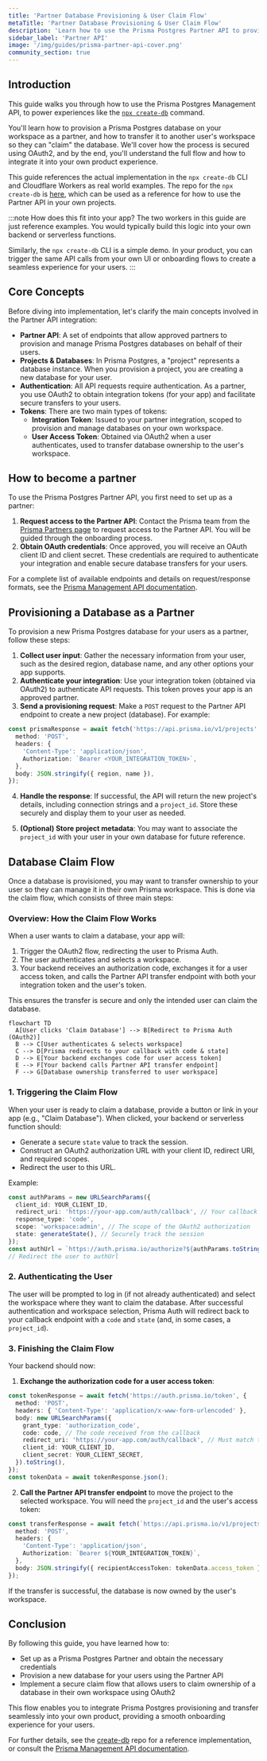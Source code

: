 ```yaml
---
title: 'Partner Database Provisioning & User Claim Flow'
metaTitle: 'Partner Database Provisioning & User Claim Flow'
description: 'Learn how to use the Prisma Postgres Partner API to provision and claim databases'
sidebar_label: 'Partner API'
image: '/img/guides/prisma-partner-api-cover.png'
community_section: true
---
```


## Introduction

This guide walks you through how to use the Prisma Postgres Management API, to power experiences like the [`npx create-db`](https://create-db.prisma.io/) command.

You'll learn how to provision a Prisma Postgres database on your workspace as a partner, and how to transfer it to another user's workspace so they can "claim" the database. We'll cover how the process is secured using OAuth2, and by the end, you'll understand the full flow and how to integrate it into your own product experience.

This guide references the actual implementation in the `npx create-db` CLI and Cloudflare Workers as real world examples. The repo for the `npx create-db` is [here](https://github.com/prisma/create-db), which can be used as a reference for how to use the Partner API in your own projects.

:::note How does this fit into your app?
The two workers in this guide are just reference examples. You would typically build this logic into your own backend or serverless functions.

Similarly, the `npx create-db` CLI is a simple demo. In your product, you can trigger the same API calls from your own UI or onboarding flows to create a seamless experience for your users.
:::

## Core Concepts

Before diving into implementation, let's clarify the main concepts involved in the Partner API integration:

- **Partner API**: A set of endpoints that allow approved partners to provision and manage Prisma Postgres databases on behalf of their users.
- **Projects & Databases**: In Prisma Postgres, a "project" represents a database instance. When you provision a project, you are creating a new database for your user.
- **Authentication**: All API requests require authentication. As a partner, you use OAuth2 to obtain integration tokens (for your app) and facilitate secure transfers to your users.
- **Tokens**: There are two main types of tokens:
  - **Integration Token**: Issued to your partner integration, scoped to provision and manage databases on your own workspace.
  - **User Access Token**: Obtained via OAuth2 when a user authenticates, used to transfer database ownership to the user's workspace.

## How to become a partner

To use the Prisma Postgres Partner API, you first need to set up as a partner:

1. **Request access to the Partner API**: Contact the Prisma team from the [Prisma Partners page](https://www.prisma.io/partners) to request access to the Partner API. You will be guided through the onboarding process.
2. **Obtain OAuth credentials**: Once approved, you will receive an OAuth client ID and client secret. These credentials are required to authenticate your integration and enable secure database transfers for your users.

For a complete list of available endpoints and details on request/response formats, see the [Prisma Management API documentation](/postgres/database/api-reference/management-api).

## Provisioning a Database as a Partner

To provision a new Prisma Postgres database for your users as a partner, follow these steps:

1. **Collect user input**: Gather the necessary information from your user, such as the desired region, database name, and any other options your app supports.
2. **Authenticate your integration**: Use your integration token (obtained via OAuth2) to authenticate API requests. This token proves your app is an approved partner.
3. **Send a provisioning request**: Make a `POST` request to the Partner API endpoint to create a new project (database). For example:

```ts
const prismaResponse = await fetch('https://api.prisma.io/v1/projects', {
  method: 'POST',
  headers: {
    'Content-Type': 'application/json',
    Authorization: `Bearer <YOUR_INTEGRATION_TOKEN>`,
  },
  body: JSON.stringify({ region, name }),
});
```

4. **Handle the response**: If successful, the API will return the new project's details, including connection strings and a `project_id`. Store these securely and display them to your user as needed.

5. **(Optional) Store project metadata**: You may want to associate the `project_id` with your user in your own database for future reference.

## Database Claim Flow

Once a database is provisioned, you may want to transfer ownership to your user so they can manage it in their own Prisma workspace. This is done via the claim flow, which consists of three main steps:

### Overview: How the Claim Flow Works

When a user wants to claim a database, your app will:

1. Trigger the OAuth2 flow, redirecting the user to Prisma Auth.
2. The user authenticates and selects a workspace.
3. Your backend receives an authorization code, exchanges it for a user access token, and calls the Partner API transfer endpoint with both your integration token and the user's token.

This ensures the transfer is secure and only the intended user can claim the database.

```mermaid
flowchart TD
  A[User clicks 'Claim Database'] --> B[Redirect to Prisma Auth (OAuth2)]
  B --> C[User authenticates & selects workspace]
  C --> D[Prisma redirects to your callback with code & state]
  D --> E[Your backend exchanges code for user access token]
  E --> F[Your backend calls Partner API transfer endpoint]
  F --> G[Database ownership transferred to user workspace]
```

### 1. Triggering the Claim Flow

When your user is ready to claim a database, provide a button or link in your app (e.g., "Claim Database"). When clicked, your backend or serverless function should:

- Generate a secure `state` value to track the session.
- Construct an OAuth2 authorization URL with your client ID, redirect URI, and required scopes.
- Redirect the user to this URL.

Example:

```ts
const authParams = new URLSearchParams({
  client_id: YOUR_CLIENT_ID,
  redirect_uri: 'https://your-app.com/auth/callback', // Your callback endpoint
  response_type: 'code',
  scope: 'workspace:admin', // The scope of the OAuth2 authorization
  state: generateState(), // Securely track the session
});
const authUrl = `https://auth.prisma.io/authorize?${authParams.toString()}`;
// Redirect the user to authUrl
```

### 2. Authenticating the User

The user will be prompted to log in (if not already authenticated) and select the workspace where they want to claim the database. After successful authentication and workspace selection, Prisma Auth will redirect back to your callback endpoint with a `code` and `state` (and, in some cases, a `project_id`).

### 3. Finishing the Claim Flow

Your backend should now:

1. **Exchange the authorization code for a user access token**:

```ts
const tokenResponse = await fetch('https://auth.prisma.io/token', {
  method: 'POST',
  headers: { 'Content-Type': 'application/x-www-form-urlencoded' },
  body: new URLSearchParams({
    grant_type: 'authorization_code',
    code: code, // The code received from the callback
    redirect_uri: 'https://your-app.com/auth/callback', // Must match the redirect_uri used in step 1
    client_id: YOUR_CLIENT_ID,
    client_secret: YOUR_CLIENT_SECRET,
  }).toString(),
});
const tokenData = await tokenResponse.json();
```

2. **Call the Partner API transfer endpoint** to move the project to the selected workspace. You will need the `project_id` and the user's access token:

```ts
const transferResponse = await fetch(`https://api.prisma.io/v1/projects/${project_id}/transfer`, {
  method: 'POST',
  headers: {
    'Content-Type': 'application/json',
    Authorization: `Bearer ${YOUR_INTEGRATION_TOKEN}`,
  },
  body: JSON.stringify({ recipientAccessToken: tokenData.access_token }),
});
```

If the transfer is successful, the database is now owned by the user's workspace.

## Conclusion

By following this guide, you have learned how to:

- Set up as a Prisma Postgres Partner and obtain the necessary credentials
- Provision a new database for your users using the Partner API
- Implement a secure claim flow that allows users to claim ownership of a database in their own workspace using OAuth2

This flow enables you to integrate Prisma Postgres provisioning and transfer seamlessly into your own product, providing a smooth onboarding experience for your users.

For further details, see the [create-db](https://github.com/prisma/create-db) repo for a reference implementation, or consult the [Prisma Management API documentation](/postgres/database/api-reference/management-api).